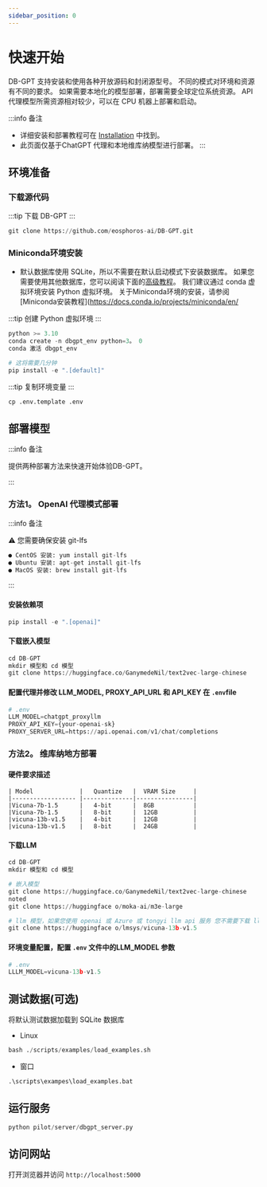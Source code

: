 ```yaml
---
sidebar_position: 0
---
```


# 快速开始

DB-GPT 支持安装和使用各种开放源码和封闭源型号。 不同的模式对环境和资源有不同的要求。 如果需要本地化的模型部署，部署需要全球定位系统资源。 API 代理模型所需资源相对较少，可以在 CPU 机器上部署和启动。

:::info 备注

-   详细安装和部署教程可在 [Installation](/docs/installation.mdx) 中找到。
-   此页面仅基于ChatGPT 代理和本地维库纳模型进行部署。
    :::

## 环境准备

### 下载源代码

:::tip
下载 DB-GPT
:::

```python
git clone https://github.com/eosphoros-ai/DB-GPT.git
```

### Miniconda环境安装

-   默认数据库使用 SQLite，所以不需要在默认启动模式下安装数据库。 如果您需要使用其他数据库，您可以阅读下面的[高级教程](/docs/operation_manual/advanced_tutorial)。 我们建议通过 conda 虚拟环境安装 Python 虚拟环境。 关于Miniconda环境的安装，请参阅[Miniconda安装教程]\(https://docs.conda.io/projects/miniconda/en/

:::tip
创建 Python 虚拟环境
:::

```python
python >= 3.10
conda create -n dbgpt_env python=3。 0
conda 激活 dbgpt_env

# 这将需要几分钟
pip install -e ".[default]"
```

:::tip
复制环境变量
:::

```python
cp .env.template .env
```

## 部署模型

:::info 备注

提供两种部署方法来快速开始体验DB-GPT。

:::

### 方法1。 OpenAI 代理模式部署

:::info 备注

⚠️ 您需要确保安装 git-lfs

```python
● CentOS 安装: yum install git-lfs
● Ubuntu 安装: apt-get install git-lfs
● MacOS 安装: brew install git-lfs
```

:::

#### 安装依赖项

```python
pip install -e ".[openai]"
```

#### 下载嵌入模型

```python
cd DB-GPT
mkdir 模型和 cd 模型
git clone https://huggingface.co/GanymedeNil/text2vec-large-chinese
```

#### 配置代理并修改 LLM_MODEL, PROXY_API_URL 和 API_KEY 在 `.env`file

```python
# .env
LLM_MODEL=chatgpt_proxyllm
PROXY_API_KEY={your-openai-sk}
PROXY_SERVER_URL=https://api.openai.com/v1/chat/completions
```

### 方法2。 维库纳地方部署

#### 硬件要求描述

	| Model    		    |   Quantize   |  VRAM Size   	| 
    |------------------ |--------------|----------------|
    |Vicuna-7b-1.5     	|   4-bit      |  8GB         	|
    |Vicuna-7b-1.5 		|   8-bit	   |  12GB        	|
    |vicuna-13b-v1.5   	|   4-bit      |  12GB        	|
    |vicuna-13b-v1.5    |   8-bit      |  24GB          |

#### 下载LLM

```python
cd DB-GPT
mkdir 模型和 cd 模型

# 嵌入模型
git clone https://huggingface.co/GanymedeNil/text2vec-large-chinese
noted
git clone https://huggingface o/moka-ai/m3e-large

# llm 模型，如果您使用 openai 或 Azure 或 tongyi llm api 服务 您不需要下载 llm model
git clone https://huggingface o/lmsys/vicuna-13b-v1.5

```

#### 环境变量配置，配置 `.env` 文件中的LLM_MODEL 参数

```python
# .env
LLLM_MODEL=vicuna-13b-v1.5
```

## 测试数据(可选)

将默认测试数据加载到 SQLite 数据库

-   Linux

```python
bash ./scripts/examples/load_examples.sh

```

-   窗口

```python
.\scripts\exampes\load_examples.bat
```

## 运行服务

```python
python pilot/server/dbgpt_server.py

```

## 访问网站

打开浏览器并访问 `http://localhost:5000`
